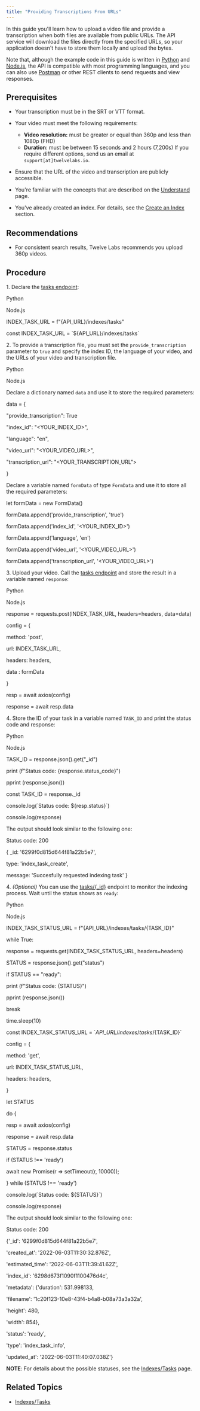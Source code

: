 ```yaml
---
title: "Providing Transcriptions From URLs"
---
```


In this guide you'll learn how to upload a video file and provide a transcription when both files are available from public URLs. The API service will download the files directly from the specified URLs, so your application doesn't have to store them locally and upload the bytes.

Note that, although the example code in this guide is written in [Python](https://www.python.org) and [Node.js](https://nodejs.org/en/), the API is compatible with most programming languages, and you can also use [Postman](https://www.postman.com) or other REST clients to send requests and view responses.

## Prerequisites

* Your transcription must be in the SRT or VTT format.

* Your video must meet the following requirements:  
   * **Video resolution:** must be greater or equal than 360p and less than 1080p (FHD)  
   * **Duration**: must be between 15 seconds and 2 hours (7,200s) If you require different options, send us an email at `support[at]twelvelabs.io`.

* Ensure that the URL of the video and transcription are publicly accessible.

* You're familiar with the concepts that are described on the [Understand](/understand) page.

* You've already created an index. For details, see the [Create an Index](/reference/api-reference/indexes#create-an-index) section.

## Recommendations

* For consistent search results, Twelve Labs recommends you upload 360p videos.

## Procedure

1\. Declare the [tasks endpoint](/reference/api-reference/indexes-tasks):

Python

Node.js

INDEX\_TASK\_URL \= f"{API\_URL}/indexes/tasks"

const INDEX\_TASK\_URL \= \`${API\_URL}/indexes/tasks\`

2\. To provide a transcription file, you must set the `provide_transcription` parameter to `true` and specify the index ID, the language of your video, and the URLs of your video and transcription file.

Python

Node.js

Declare a dictionary named `data` and use it to store the required parameters:

data \= {

"provide\_transcription": True

"index\_id": "<YOUR\_INDEX\_ID>",

"language": "en",

"video\_url": "<YOUR\_VIDEO\_URL>",

"transcription\_url": "<YOUR\_TRANSCRIPTION\_URL"\>

}

Declare a variable named `formData` of type `FormData` and use it to store all the required parameters:

let formData \= new FormData()

formData.append('provide\_transcription', 'true')

formData.append('index\_id', '<YOUR\_INDEX\_ID>')

formData.append('language', 'en')

formData.append('video\_url', '<YOUR\_VIDEO\_URL>')

formData.append('transcription\_url', '<YOUR\_VIDEO\_URL>')

3\. Upload your video. Call the [tasks endpoint](/reference/api-reference/indexes-tasks#creates-a-new-video-index-task) and store the result in a variable named `response`:

Python

Node.js

response \= requests.post(INDEX\_TASK\_URL, headers\=headers, data\=data)

config \= {

method: 'post',

url: INDEX\_TASK\_URL,

headers: headers,

data : formData

}

resp \= await axios(config)

response \= await resp.data

4\. Store the ID of your task in a variable named `TASK_ID` and print the status code and response:

Python

Node.js

TASK\_ID \= response.json().get("\_id")

print (f"Status code: {response.status\_code}")

pprint (response.json())

const TASK\_ID \= response.\_id

console.log(\`Status code: ${resp.status}\`)

console.log(response)

The output should look similar to the following one:

Status code: 200

{ \_id: '6299f0d815d644f81a22b5e7',

 type: 'index\_task\_create',

 message: 'Succesfully requested indexing task' }

4\. _(Optional)_ You can use the [tasks/{\_id}](/reference/api-reference/indexes-tasks#get-the-status-info-of-the-video-index-task.) endpoint to monitor the indexing process. Wait until the status shows as `ready`:

Python

Node.js

INDEX\_TASK\_STATUS\_URL \= f"{API\_URL}/indexes/tasks/{TASK\_ID}"

while True:

 response \= requests.get(INDEX\_TASK\_STATUS\_URL, headers\=headers)

 STATUS \= response.json().get("status")

if STATUS \== "ready":

print (f"Status code: {STATUS}")

 pprint (response.json())

break

 time.sleep(10)

const INDEX\_TASK\_STATUS\_URL \= \`${API\_URL}/indexes/tasks/${TASK\_ID}\`

config \= {

method: 'get',

url: INDEX\_TASK\_STATUS\_URL,

headers: headers,

}

let STATUS

do {

 resp \= await axios(config)

 response \= await resp.data

STATUS \= response.status

if (STATUS !== 'ready')

await new Promise(r \=> setTimeout(r, 10000));

} while (STATUS !== 'ready')

console.log(\`Status code: ${STATUS}\`)

console.log(response)

The output should look similar to the following one:

Status code: 200

{'\_id': '6299f0d815d644f81a22b5e7',

 'created\_at': '2022-06-03T11:30:32.876Z',

 'estimated\_time': '2022-06-03T11:39:41.62Z',

 'index\_id': '6298d673f1090f1100476d4c',

 'metadata': {'duration': 531.998133,

 'filename': '1c20f123-10e8-43f4-b4a8-b08a73a3a32a',

 'height': 480,

 'width': 854},

 'status': 'ready',

 'type': 'index\_task\_info',

 'updated\_at': '2022-06-03T11:40:07.038Z'}

**NOTE**: For details about the possible statuses, see the [Indexes/Tasks](/reference/api-reference/indexes-tasks) page.

## Related Topics

* [Indexes/Tasks](/reference/api-reference/indexes-tasks)